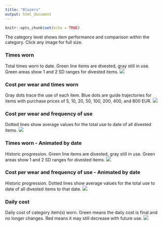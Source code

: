 ```yaml
---
title: "Blazers"
output: html_document
---
```


```r
knitr::opts_chunk$set(echo = TRUE)

```

The category level shows item performance and comparison within the category. Click any image for full size.

### Times worn
Total times worn to date. Green line items are divested, gray still in use. Green areas show 1 and 2 SD ranges for divested items.
[![](https://www.dropbox.com/s/g2q4my633qqe8fd/Category-Blazers_and_vests-Times_used.png?raw=1)](https://www.dropbox.com/s/g2q4my633qqe8fd/Category-Blazers_and_vests-Times_used.png?raw=1)

### Cost per wear and times worn
Gray dots trace the use of each item. Blue dots are guide trajectories for items with purchase prices of 5, 10, 20, 50, 100, 200, 400, and 800 EUR.
[![](https://www.dropbox.com/s/ibhhy6ii4owctoh/Category-Blazers_and_vests-Cost_and_Cumulative_use.png?raw=1)](https://www.dropbox.com/s/ibhhy6ii4owctoh/Category-Blazers_and_vests-Cost_and_Cumulative_use.png?raw=1)

### Cost per wear and frequency of use
Dotted lines show average values for the total use to date of all divested items.
[![](https://www.dropbox.com/s/64qarouu4l8f8ni/Category-Blazers_and_vests.png?raw=1)](https://www.dropbox.com/s/64qarouu4l8f8ni/Category-Blazers_and_vests.png?raw=1)

### Times worn - Animated by date
Historic progression. Green line items are divested, gray still in use. Green areas show 1 and 2 SD ranges for divested items. 
![](https://www.dropbox.com/s/dn30f6ales1f6zb/Category-Blazers_and_vests-Times_used-animation.gif?raw=1)

### Cost per wear and frequency of use - Animated by date
Historic progression. Dotted lines show average values for the total use to date of all divested items to that date.
![](https://www.dropbox.com/s/v193yuinvn8owpg/Category-Blazers_and_vests-animation.gif?raw=1)

### Daily cost
Daily cost of category item(s) worn. Green means the daily cost is final and no longer changes. Red means it may still decrease with future use.
[![](https://www.dropbox.com/s/1um83dc1cu1uut8/Category-Blazers_and_vests-Daily_cost.png?raw=1)](https://www.dropbox.com/s/1um83dc1cu1uut8/Category-Blazers_and_vests-Daily_cost.png?raw=1)
